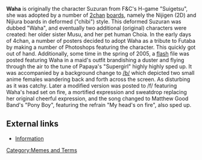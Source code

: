 '''Waha''' is originally the character Suzuran from F&C's H-game "Suigetsu", she was adopted by a number of [[2chan]] [[boards]], namely the Nijigen (2D) and Nijiura boards in deformed ("chibi") style. This deformed Suzuran was dubbed "Waha", and eventually two additional (original) characters were created: her older sister Musu, and her pet human Choia. In the early days of 4chan, a number of posters decided to adopt Waha as a tribute to Futaba by making a number of Photoshops featuring the character. This quickly got out of hand. Additionally, some time in the spring of 2005, a [[flash]] file was posted featuring Waha in a maid's outfit brandishing a duster and flying through the air to the tune of Papaya's "Supergirl" highly highly sped up. It was accompanied by a background change to [[/b/]] which depicted two small anime females wandering back and forth across the screen. As disturbing as it was catchy. Later a modified version was posted to /f/ featuring Waha's head set on fire, a mortified expression and sweatdrop replacing her original cheerful expression, and the song changed to Matthew Good Band's "Pony Boy", featuring the refrain "My head's on fire", also sped up.

== External links ==
* [http://waha.nce.buttobi.net Information]

[[Category:Memes and Terms]]